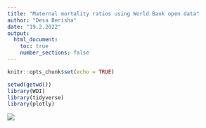 ```yaml
---
title: "Maternal mortality ratios using World Bank open data"
author: "Desa Berisha"
date: "19.2.2022"
output:
  html_document:
    toc: true
    number_sections: false
---
```


```r
knitr::opts_chunk$set(echo = TRUE)

setwd(getwd())
library(WDI)
library(tidyverse)
library(plotly)
```

<style type="text/css">
h1 {color: #1a2451}
h2 {color: #ffbd4a}
h3 {color: #1a2451}
</style>

![](KRG elegant logo for light BG.png)